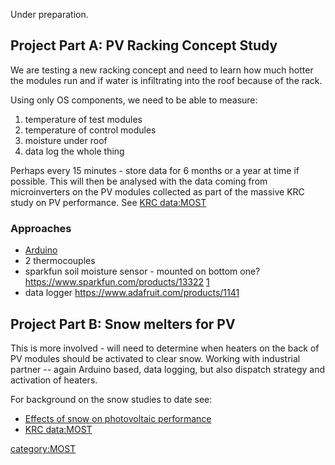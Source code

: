 {{MOST}}

Under preparation.

==Project Part A: PV Racking Concept Study ==

We are testing a new racking concept and need to learn how much hotter the modules run and if water is infiltrating into the roof because of the rack.

Using only OS components, we need to be able to measure:
# temperature of test modules
# temperature of control modules
# moisture under roof
# data log the whole thing

Perhaps every 15 minutes - store data for 6 months or a year at time if possible. This will then be analysed with the data coming from microinverters on the PV modules collected as part of the massive KRC study on PV performance. See [[KRC data:MOST]]

===Approaches===
* [[Arduino]]
* 2 thermocouples
* sparkfun soil moisture sensor - mounted on bottom one? https://www.sparkfun.com/products/13322 [http://www.amazon.com/Arduino-compatible-Sensitivity-Moisture-Sensor/dp/B00AFCNR3U]
* data logger https://www.adafruit.com/products/1141

== Project Part B: Snow melters for PV==

This is more involved - will need to determine when heaters on the back of PV modules should be activated to clear snow. Working with industrial partner -- again Arduino based, data logging, but also dispatch strategy and activation of heaters.

For background on the snow studies to date see:
* [[Effects of snow on photovoltaic performance]]
* [[KRC data:MOST]]
[[category:MOST]]